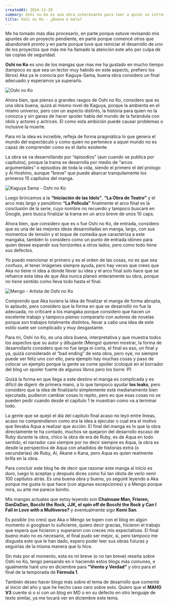 ```yaml
---
createdAt: 2024-11-29
summary: Oshi no Ko es una obra interesante para leer a quien se introduce el manga, aunque tiene una serie de televisión, la finalización del manga me da la oportunidad de abordarlo y comentar mis puntos de vista sobre esta obra y sobre si ha valido o no la pena.
title: Oshi no Ko - ¿Buena o mala?
---
```

Me ha tomado más días procesarlo, en parte porque estuve revisando mis apuntes de un proyecto pendiente, en parte porque comencé otros que abandonaré pronto y en parte porque tuve que reiniciar el desarrollo de uno de los proyectos que más me ha llamado la atención este año por culpa de las copias de seguridad.

<strong>Oshi no Ko</strong> es uno de los mangas que mas me ha gustado en mucho tiempo (tampoco es que sea un lector muy habido en este aspecto, prefiero los libros) Aka ya le conocía por Kaguya-Sama, buena obra considero un final adecuado y esperamos ya superarlo.

![Oshi no Ko](https://m.media-amazon.com/images/S/pv-target-images/32ec3362fa1fde0657657d94ec839dc89f479cd8d3b28f8f8cee2adc74e93165._SX1080_FMjpg_.jpg)

Ahora bien, que pienso a grandes rasgos de Oshi no Ko, considero que es una obra buena, quizá al mismo nivel de Kaguya, porque la ambienta en el mismo universo, pero con un aspecto distinto, la historia para quien no la conozca y sin ganas de hacer spoiler habla del mundo de la farándula con idols y actores y actrices. El como esta ambición puede causar problemas o inclusive la muerte.

Para mi la idea es increíble, refleja de forma pragmática lo que genera el mundo del espectáculo y como quien no pertenece a aquel mundo no es capaz de comprender como es el daño existente.

La obra se va desarrollando por “episodios” (aun cuando se publica por capítulos), porque la trama se desarrolla por medio de “arcos argumentales” o episodios de toda la vida, siendo el primero el del prologo y Ai Hoshino, aunque “breve” que puede abarcar tranquilamente los primeros 15 capítulos del manga.

![Kaguya Sama - Oshi no Ko](https://github.com/user-attachments/assets/53adf62e-22b5-42a5-9f03-67e1b8c6c0fd)

Luego brincamos a la <strong>“Iniciación de las Idols”</strong>, <strong>“La Obra de Teatro”</strong> y el arco más largo y penúltimo <strong>“La Película”</strong> finalmente el arco final es la conclusión de la serie, cuyo nombre no recuerdo y tampoco buscaré en Google, pero busca finalizar la trama en un arco breve de unos 10 caps.

Ahora bien, que considero que es o fue Oshi no Ko, de entrada, considero que es una de las mejores ideas desarrolladas en manga, largo, con sus momentos de tensión y el toque de comedia que caracteriza a este mangaka, también lo considero como un punto de entrada idóneo para quien desee expandir sus horizontes a otros lados, pero como todo tiene sus defectos.

Yo puedo mencionar el primero y es el orden de las cosas, no es que sea confuso, el tener imágenes siempre ayuda, pero hay veces que crees que Aka no tiene ni idea a donde llevar su idea y el arco final solo hace que se refuerce esta idea de que Aka nunca planeó enteramente su obra, porque no tiene sentido como lleva todo hasta el final.

![Mengo - Artista de Oshi no Ko](https://github.com/user-attachments/assets/92e7924b-4ec4-4c9b-8f0c-d0cb853c6343)

Comprendo que Aka tuviera la idea de finalizar el manga de forma abrupta, lo aplaudo, pero considero que la forma en que se desarrolló no fue la adecuada, no criticaré a los mangaka porque considero que hacen un excelente trabajo y tampoco pienso compararlo con autores de novelas porque son trabajos totalmente distintos, llevar a cabo una idea de este estilo suele ser complicado y muy desgastante.

Para mi, Oshi no Ko, es una obra buena, interpretativa y que muestra todos los aspectos que su autor y dibujante (Mengo) quieren mostrar, la forma de desarrollarlo considero que no fue larga ni corta, el final es eso, un final y ya, quizá considerado el “bad ending” de esta obra, pero oye, no siempre puede ser feliz uno con ello, para ejemplo hay muchas cosas y paso de colocar un ejemplo porque la gente se come spoiler (coloqué en el borrador del blog un spoiler fuerte de algunos libros pero los borre :P)

Quizá la forma en que llega a este destino el manga es complicada y es difícil de digerir de primera mano, a lo que tampoco ayudar <strong>los leaks</strong>, pero considero que la idea de finalizarlo simplemente está medianamente bien ejecutada, pudieron cambiar cosas lo repito, pero es que esas cosas no se pueden pedir cuando desde el capítulo 1 te muestran como va a terminar todo.

La gente que se quejó el día del capítulo final acaso no leyó entre líneas, acaso no comprendieron como era la idea a ejecutar o cual era el motivo que llevaba Aqua a realizar que acción. El final del manga es lo que la obra directamente te ha contado, muchos se quejaron del desarrollo escaso de Ruby durante la obra, chico la obra de era de Ruby, es de Aqua en todo sentido, el narrador casi siempre por no decir siempre es Aqua, la obra es desde la perspectiva de Aqua con añadidos de historias extra (o secundarias) de Ruby, Ai, Akane o Kana, pero Aqua es quien realmente brilla en la obra.

Para concluir este blog he de decir que razonar este manga al inicio es duro, luego lo aceptas y después dices como fui tan idiota de verlo venir 100 capítulos atrás. Es una buena obra y bueno, yo seguiré leyendo a Aka porque me gusta lo que hace (con algunas excepciones) y a Mengo porque mira, su arte me parece bonito.

Mis mangas actuales que estoy leyendo son <strong>Chainsaw Man, Frieren, DanDaDan, Bocchi the Rock, JJK, el spin off de Bocchi the Rock y Can I Fall in Love with a Multiverse?</strong> y eventualmente sigo <strong>Komi San</strong>.

Es posible (no creo) que Aka o Mengo se topen con el blog en algún momento si googlean lo suficiente, quiero decir gracias, hicieron el trabajo que espera que hicieron y superaron con creces mis expectativas. El final bueno malo no es necesario, el final pudo ser mejor, si, pero tampoco me disgusta este que le han dado, espero poder leer sus obras futuras y seguirlas de la misma manera que lo hice.

Sin más por el momento, esta es mi breve (o no tan breve) reseña sobre Oshi no Ko, tengo pensando en ir haciendo estos blogs más comunes, e igualmente haré uno en diciembre para <strong>"Viento y Verdad"</strong> y otro para el final de la temporada de <strong>Fórmula 1</strong>. 

También deseo hacer blogs más sobre el tema de desarrollo que comenté al inicio del año y que he hecho caso cero sobre esto. Quiero que el <strong>MAHG V3</strong> cuente si o si con un blog en MD o en su defecto en otro lenguaje de texto similar, ya me tocará ver en diciembre este tema.